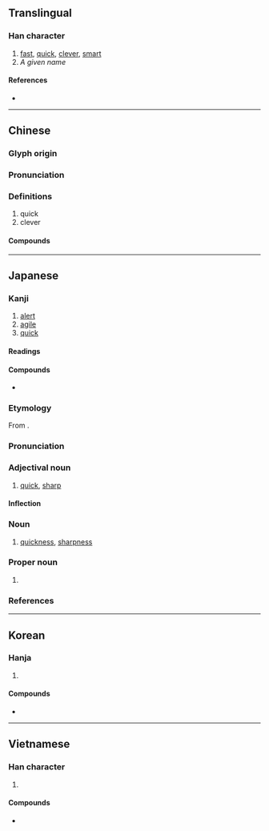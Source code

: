 {{character info/new}}
==Translingual==

===Han character===
{{Han char|rn=66|rad=攴|as=07|asj=6|sn=11|snj=10|four=88540|canj=OYOK|ids=⿰每攵}}

# [[fast]], [[quick]], [[clever]], [[smart]]
# ''A given name''

====References====
* {{Han ref|kx=0471.040|dkj=13202|dj=0823.050|hdz=21463.010|uh=654F|ud=25935|bh=B1D3|bd=45523}}

----

==Chinese==
{{zh-forms}}

===Glyph origin===
{{Han etym}}

===Pronunciation===
{{zh-pron
|m=mǐn
|c=man5
|h=pfs=men
|md=mīng
|mn=bín
|w=3min
|mc=y
|oc=y
|cat=
}}

===Definitions===
{{zh-hanzi}}

# quick
# clever

====Compounds====
{{zh-der|不敏|伶俐聰敏|俊敏|光敏作用|光敏症|勤敏|士敏土|心閑手敏|恪敏|才思敏捷|敏感|敏感度|敏感話題|敏慧|敏捷|敏於伎|敏給|敏練慈愷|敏豆|敏贍|敏銳|敬謝不敏|機敏|熱敏性|熱敏電阻|神經過敏|穎敏|精敏|聰敏|膚敏|西敏宮|西敏寺|辨敏|過敏|過敏原|遜志時敏|銳敏|開敏|靈敏|靈敏度}}

----

==Japanese==

===Kanji===
{{ja-kanji|grade=c|rs=攴07}}

# [[alert]]
# [[agile]]
# [[quick]]

====Readings====
{{ja-readings
|goon=みん
|kanon=びん
|kun=と-し, さと-い
}}

====Compounds====
* {{ja-r|敏感|びんかん|[[sensitivity]]}}

{{ja-kanjitab|びん|yomi=o}}

===Etymology===
From {{etyl|sort=ひん'|ltc|ja}} {{m|zh|敏|tr=min<sup>X</sup>}}.

===Pronunciation===
{{ja-pron|yomi=kanon|びん|acc=1|acc_ref=DJR,NHK}}

===Adjectival noun===
{{ja-adj|infl=na|びん}}

# [[quick]], [[sharp]]

====Inflection====
{{ja-na|びん}}

===Noun===
{{ja-noun|びん}}

# [[quickness]], [[sharpness]]

===Proper noun===
{{ja-pos|proper|さとし}}

# {{given name|male|lang=ja|sort=さとし}}

===References===
<references/>

----

==Korean==

===Hanja===
{{ko-hanja|hangeul=민|eumhun=|rv=min|mr=min|y=min}}

# {{defn|lang=ko|sort=攴07}}

====Compounds====
* {{ko-l|민감|[[sensitivity]]|敏感}}

----

==Vietnamese==

===Han character===
{{vi-hantu|[[mẫn]], [[mắn]], [[mẩn]]|rs=攴07}}

# {{defn|lang=vi|sort=攴07}}

====Compounds====
* {{vi-l|mẫn cảm|敏感|[[sensitive]]}}